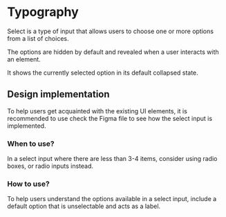 
<Meta title="Getting Started/Development guide/Typography" />

# Typography

Select is a type of input that allows users to choose one or more options from a list of choices.

The options are hidden by default and revealed when a user interacts with an element.

It shows the currently selected option in its default collapsed state.

## Design implementation

To help users get acquainted with the existing UI elements, it is recommended to use check the Figma file to see how the select input is implemented.

### When to use?

In a select input where there are less than 3-4 items, consider using radio boxes, or radio inputs instead.

### How to use?

To help users understand the options available in a select input, include a default option that is unselectable and acts as a label.
